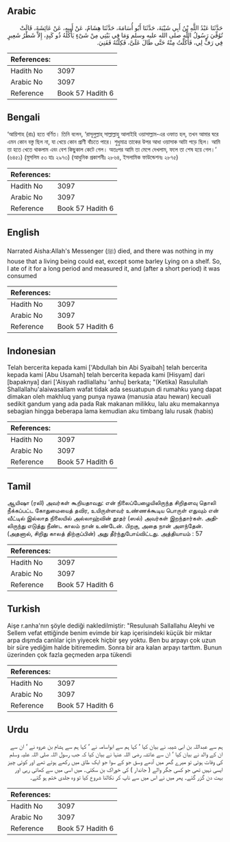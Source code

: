 ## Arabic


<div dir="rtl" lang="ar" style={{fontSize:'larger',backgroundColor:'#f8f9fa',padding:20}}>
حَدَّثَنَا عَبْدُ اللَّهِ بْنُ أَبِي شَيْبَةَ، حَدَّثَنَا أَبُو أُسَامَةَ، حَدَّثَنَا هِشَامٌ، عَنْ أَبِيهِ، عَنْ عَائِشَةَ، قَالَتْ تُوُفِّيَ رَسُولُ اللَّهِ صلى الله عليه وسلم وَمَا فِي بَيْتِي مِنْ شَىْءٍ يَأْكُلُهُ ذُو كَبِدٍ، إِلاَّ شَطْرُ شَعِيرٍ فِي رَفٍّ لِي، فَأَكَلْتُ مِنْهُ حَتَّى طَالَ عَلَىَّ، فَكِلْتُهُ فَفَنِيَ‏.‏
</div>
<div style={{backgroundColor:'#f8f9fa',padding:20, marginBottom: 10}}><table> <thead> <tr> <th>References:</th> <th></th> </tr> </thead> <tbody><tr><td>Hadith No</td><td>3097</td></tr><tr><td>Arabic No</td><td>3097</td></tr><tr><td>Reference</td><td>Book 57 Hadith 6</td></tr></tbody></table></div>

## Bengali


<div dir="ltr" lang="bn" style={{fontSize:'larger',backgroundColor:'#f8f9fa',padding:20}}>
‘আয়িশাহ (রাঃ) হতে বর্ণিত। তিনি বলেন, ‘রাসূলুল্লাহ্ সাল্লাল্লাহু আলাইহি ওয়াসাল্লাম-এর ওফাত হল, তখন আমার ঘরে এমন কোন বস্তু ছিল না, যা খেয়ে কোন প্রাণী বাঁচতে পারে। শুধুমাত্র তাকের উপর আধা ওয়াসাক আটা পড়ে ছিল। আমি তা হতে খেতে থাকলাম এবং বেশ কিছুকাল কেটে গেল। অতঃপর আমি তা মেপে দেখলাম, ফলে তা শেষ হয়ে গেল।’ (৬৪৫১) (মুসলিম ৫৩ হাঃ ২৯৭৩) (আধুনিক প্রকাশনীঃ ২৮৬৪, ইসলামিক ফাউন্ডেশনঃ ২৮৭৫)
</div>
<div style={{backgroundColor:'#f8f9fa',padding:20, marginBottom: 10}}><table> <thead> <tr> <th>References:</th> <th></th> </tr> </thead> <tbody><tr><td>Hadith No</td><td>3097</td></tr><tr><td>Arabic No</td><td>3097</td></tr><tr><td>Reference</td><td>Book 57 Hadith 6</td></tr></tbody></table></div>

## English


<div dir="ltr" lang="en" style={{fontSize:'larger',backgroundColor:'#f8f9fa',padding:20}}>
Narrated Aisha:Allah's Messenger (ﷺ) died, and there was nothing in my house that a living being could eat, except some barley Lying on a shelf. So, I ate of it for a long period and measured it, and (after a short period) it was consumed
</div>
<div style={{backgroundColor:'#f8f9fa',padding:20, marginBottom: 10}}><table> <thead> <tr> <th>References:</th> <th></th> </tr> </thead> <tbody><tr><td>Hadith No</td><td>3097</td></tr><tr><td>Arabic No</td><td>3097</td></tr><tr><td>Reference</td><td>Book 57 Hadith 6</td></tr></tbody></table></div>

## Indonesian


<div dir="ltr" lang="id" style={{fontSize:'larger',backgroundColor:'#f8f9fa',padding:20}}>
Telah bercerita kepada kami ['Abdullah bin Abi Syaibah] telah bercerita kepada kami [Abu Usamah] telah bercerita kepada kami [Hisyam] dari [bapaknya] dari ['Aisyah radliallahu 'anhu] berkata; "(Ketika) Rasulullah Shallallahu'alaiwasallam wafat tidak ada sesuatupun di rumahku yang dapat dimakan oleh makhluq yang punya nyawa (manusia atau hewan) kecuali sedikit gandum yang ada pada Rak makanan milikku, lalu aku memakannya sebagian hingga beberapa lama kemudian aku timbang lalu rusak (habis)
</div>
<div style={{backgroundColor:'#f8f9fa',padding:20, marginBottom: 10}}><table> <thead> <tr> <th>References:</th> <th></th> </tr> </thead> <tbody><tr><td>Hadith No</td><td>3097</td></tr><tr><td>Arabic No</td><td>3097</td></tr><tr><td>Reference</td><td>Book 57 Hadith 6</td></tr></tbody></table></div>

## Tamil


<div dir="ltr" lang="ta" style={{fontSize:'larger',backgroundColor:'#f8f9fa',padding:20}}>
ஆயிஷா (ரலி) அவர்கள் கூறியதாவது: என் நிலைப்பேழையிலிருந்த சிறிதளவு தொலி நீக்கப்பட்ட கோதுமையைத் தவிர, உயிருள்ளவர் உண்ணக்கூடிய பொருள் எதுவும் என் வீட்டில் இல்லாத நிலையில் அல்லாஹ்வின் தூதர் (ஸல்) அவர்கள் இறந்தார்கள். அதிலிருந்து எடுத்து நீண்ட காலம் நான் உண்டேன். பிறகு, அதை நான் அளந்தேன். (அதனால், சிறிது காலத் திற்குப்பின்) அது தீர்ந்துபோய்விட்டது. அத்தியாயம் : 57
</div>
<div style={{backgroundColor:'#f8f9fa',padding:20, marginBottom: 10}}><table> <thead> <tr> <th>References:</th> <th></th> </tr> </thead> <tbody><tr><td>Hadith No</td><td>3097</td></tr><tr><td>Arabic No</td><td>3097</td></tr><tr><td>Reference</td><td>Book 57 Hadith 6</td></tr></tbody></table></div>

## Turkish


<div dir="ltr" lang="tr" style={{fontSize:'larger',backgroundColor:'#f8f9fa',padding:20}}>
Aişe r.anha'nın şöyle dediği nakledilmiştir: "Resuluııah Sallallahu Aleyhi ve Sellem vefat ettiğinde benim evimde bir kap içerisindeki küçük bir miktar arpa dışmda canlılar için yiyecek hiçbir şey yoktu. Ben bu arpayı çok uzun bir süre yediğim halde bitiremedim. Sonra bir ara kalan arpayı tarttım. Bunun üzerinden çok fazla geçmeden arpa tükendi
</div>
<div style={{backgroundColor:'#f8f9fa',padding:20, marginBottom: 10}}><table> <thead> <tr> <th>References:</th> <th></th> </tr> </thead> <tbody><tr><td>Hadith No</td><td>3097</td></tr><tr><td>Arabic No</td><td>3097</td></tr><tr><td>Reference</td><td>Book 57 Hadith 6</td></tr></tbody></table></div>

## Urdu


<div dir="rtl" lang="ur" style={{fontSize:'larger',backgroundColor:'#f8f9fa',padding:20}}>
ہم سے عبداللہ بن ابی شیبہ نے بیان کیا ‘ کہا ہم سے ابواسامہ نے ‘ کہا ہم سے ہشام بن عروہ نے ‘ ان سے ان کے والد نے بیان کیا ‘ ان سے عائشہ رضی اللہ عنہا نے بیان کیا کہ جب رسول اللہ صلی اللہ علیہ وسلم کی وفات ہوئی تو میرے گھر میں آدھے وسق جو کے سوا جو ایک طاق میں رکھے ہوئے تھے اور کوئی چیز ایسی نہیں تھی جو کسی جگر والے ( جاندار ) کی خوراک بن سکتی۔ میں اسی میں سے کھاتی رہی اور بہت دن گزر گئے۔ پھر میں نے اس میں سے ناپ کر نکالنا شروع کیا تو وہ جلدی ختم ہو گئے۔
</div>
<div style={{backgroundColor:'#f8f9fa',padding:20, marginBottom: 10}}><table> <thead> <tr> <th>References:</th> <th></th> </tr> </thead> <tbody><tr><td>Hadith No</td><td>3097</td></tr><tr><td>Arabic No</td><td>3097</td></tr><tr><td>Reference</td><td>Book 57 Hadith 6</td></tr></tbody></table></div>